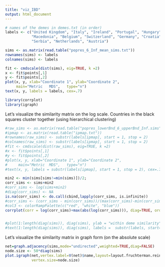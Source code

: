 ```yaml
---
title: "viz_IBD"
output: html_document
---
```



```r
# names of the demes in demes.txt (in order)
labels <- c("United Kingdom", "Italy", "Ireland", "Portugal", "Hungary", "Italy", "France", "Albania", 
            "Macedonia", "Belgium", "Switzerland", "Germany", "Croatia", "Bosnia", "Poland", "Czech Republic",
            "Serbia", "Netherlands", "Austria")

sims <- as.matrix(read.table("popres_6_Inf_mean_sims.txt"))
rownames(sims) <- labels
colnames(sims) <- labels
```


```r
fit <- cmdscale(dist(sims), eig=TRUE, k =2)
x <- fit$points[,1]
y <- fit$points[,2]
plot(x, y, xlab="Coordinate 1", ylab="Coordinate 2", 
     main="Metric	MDS",	type="n")
text(x, y, labels = labels, cex=.7)
```

```r
library(corrplot)
library(igraph)
```


Let's visualize the similarity matrix on the log scale. Countries in the black squares cluster together (using hierarchical clustering)

```r
#raw_sims <- as.matrix(read.table("popres_lowerBnd_6_upperBnd_Inf.sims"))
#ipmap <- as.matrix(read.table("ipmap.txt"))
#rownames(raw_sims) <- substr(labels[ipmap], start = 1, stop = 2)
#colnames(raw_sims) <- substr(labels[ipmap], start = 1, stop = 2)
#fit <- cmdscale(dist(raw_sims), eig=TRUE, k =2)
#x <- fit$points[,1]
#y <- fit$points[,2]
#plot(x, y, xlab="Coordinate 1", ylab="Coordinate 2", 
#     main="Metric	MDS",	type="n")
#text(x, y, labels = substr(labels[ipmap], start = 1, stop = 2), cex=.7)

min2 <- min(sims[sims!=min(sims)])/2;
corr_sims <- sims+min2
#corr_sims <- log(sims+min2)
#diag(corr_sims) <- NA
is.na(corr_sims) <- do.call(cbind,lapply(corr_sims, is.infinite))
#corr_sims <- (corr_sims - min(corr_sims))/(max(corr_sims)-min(corr_sims))
#col3 <- colorRampPalette(c("red", "white", "blue"))
corrplot(corr = log(corr_sims)+max(abs(log(corr_sims))), diag=TRUE, order= "hclust", is.corr = FALSE, addrect = 3, method = "circle",cl.pos = "n")


#plot(1:length(diag(sims)), diag(sims), ylab = "within deme similarity", type = "n", xaxt = "n", xlab = "")
#text(1:length(diag(sims)), diag(sims), labels =  substr(labels, start=1, stop=3), cex = 0.7)

```


Let's visualize the similarity matrix in graph form (on the absolute scale)
```r
net=graph.adjacency(sims,mode="undirected",weighted=TRUE,diag=FALSE)
node.size <- 50*diag(sims)
plot.igraph(net,vertex.label=V(net)$name,layout=layout.fruchterman.reingold, edge.color="black",edge.width=5*E(net)$weight,
            vertex.size=node.size)
```